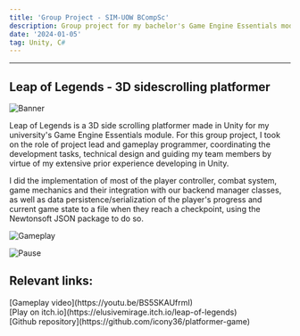 ```yaml
---
title: 'Group Project - SIM-UOW BCompSc'
description: Group project for my bachelor's Game Engine Essentials module.
date: '2024-01-05'
tag: Unity, C#
---
```



<hr className="top_hr" />

## Leap of Legends - 3D sidescrolling platformer

<Image
  src="/assets/LoL_1.png"
  alt="Banner"
  width={1125}
  height={750}
  priority
  className="portfolio-image"
/>

Leap of Legends is a 3D side scrolling platformer made in Unity for my university's Game Engine Essentials module. 
For this group project, I took on the role of project lead and gameplay programmer, coordinating the development
tasks, technical design and guiding my team members by virtue of my extensive prior experience developing in Unity.

I did the implementation of most of the player controller, combat system, game mechanics and their integration with our 
backend manager classes, as well as data persistence/serialization of the player's progress and current game state to a file
when they reach a checkpoint, using the Newtonsoft JSON package to do so.

<Image
  src="/assets/LoL_2.png"
  alt="Gameplay"
  width={1125}
  height={750}
  priority
  className="portfolio-image"
/>

<Image
  src="/assets/LoL_3.png"
  alt="Pause"
  width={1125}
  height={750}
  priority
  className="portfolio-image"
/>

## Relevant links:

<div style={{display: "flex", alignContent: "left"}}>
  <Icon inline icon="logos:youtube-icon" height="24" width="24"/> <span>[Gameplay video](https://youtu.be/BS5SKAUfrmI)</span>
</div>
<div style={{display: "flex", alignContent: "left", marginBottom: "-5%"}}>
  <Icon inline icon="fa-brands:itch-io" height="24" width="24"/> <span>[Play on itch.io](https://elusivemirage.itch.io/leap-of-legends)</span>
</div>
<div style={{display: "flex", alignContent: "left", marginBottom: "-5%"}}>
  <Icon inline icon="mdi:github" height="24" width="24"/> <span>[Github repository](https://github.com/icony36/platformer-game)</span>
</div>


